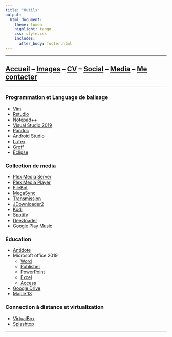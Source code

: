---
title: "Outils"
output:
  html_document:
    theme: lumen
    highlight: tango
    css: style.css
    includes:
      after_body: footer.html
---
***

## [Accueil](index.html) -- [Images](images.html) -- [CV](cv.html) -- [Social](social.html) -- [Media](media.html) -- [Me contacter](contact.html)

***

### Programmation et Language de balisage

* [Vim](https://www.vim.org/)
* [Rstudio](https://www.rstudio.com/)
* [Notepad++](https://notepad-plus-plus.org/)
* [Visual Studio 2019](https://visualstudio.microsoft.com/vs/)
* [Pandoc](https://pandoc.org/)
* [Android Studio](https://developer.android.com/studio)
* [LaTex](https://www.latex-project.org/)
* [Groff](https://www.gnu.org/software/groff/)
* [Eclipse](https://www.eclipse.org/)

### Collection de media

* [Plex Media Server](https://www.plex.tv/)
* [Plex Media Player](https://www.plex.tv/apps-devices/#modal-devices-plex-media-player)
* [FileBot](https://www.filebot.net/)
* [MegaSync](https://mega.nz/sync)
* [Transmission](https://transmissionbt.com/)
* [JDownloader2](http://jdownloader.org/jdownloader2)
* [Kodi](https://kodi.tv/)
* [Spotify](https://www.spotify.com)
* [Deezloader](https://gist.github.com/duttaditya18/f366c7694fe50d7c69f8654579112da5)
* [Google Play Music](https://play.google.com)

### Éducation

* [Antidote](https://antidote.info/fr)
* Microsoft office 2019
  + [Word](https://products.office.com/word)
  + [Publisher](https://products.office.com/publisher)
  + [PowerPoint](https://products.office.com/powerpoint)
  + [Excel](https://products.office.com/excel)
  + [Access](https://products.office.com/access)
* [Google Drive](https://www.google.com/drive/)
* [Maple 18](https://www.maplesoft.com/support/help/maple/view.aspx?path=updates%2Fv18)

### Connection à distance et virtualization

* [VirtualBox](https://www.virtualbox.org/)
* [Splashtop](https://www.splashtop.com/)

***